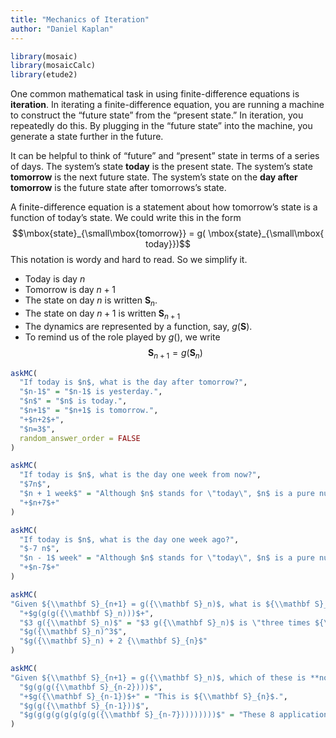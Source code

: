 ```yaml
---
title: "Mechanics of Iteration"
author: "Daniel Kaplan"
---
```


```r
library(mosaic)
library(mosaicCalc)
library(etude2)
```

One common mathematical task in using finite-difference equations is **iteration**. In iterating a finite-difference equation, you are running a machine to construct the "future state" from the "present state." In iteration, you repeatedly do this. By plugging in the "future state" into the machine, you generate a state further in the future. 

It can be helpful to think of "future" and "present" state in terms of a series of days. The system's state **today** is the present state. The system's state **tomorrow** is the next future state.  The system's state on the **day after tomorrow** is the future state after tomorrows's state. 

A finite-difference equation is a statement about how tomorrow's state is a function of today's state. We could write this in the form
$$\mbox{state}_{\small\mbox{tomorrow}} = g( \mbox{state}_{\small\mbox{ today}})$$
This notation is wordy and hard to read. So we simplify it. 

- Today is day $n$
- Tomorrow is day $n+1$
- The state on day $n$ is written $\mathbf S_n$. 
- The state on day $n+1$ is written $\mathbf S_{n+1}$
- The dynamics are represented by a function, say, $g({\mathbf S})$.
- To remind us of the role played by $g()$, we write $${\mathbf S}_{n+1} = g({\mathbf S}_n)$$

```r
askMC(
  "If today is $n$, what is the day after tomorrow?",
  "$n-1$" = "$n-1$ is yesterday.",
  "$n$" = "$n$ is today.",
  "$n+1$" = "$n+1$ is tomorrow.",
  "+$n+2$+",
  "$n=3$",
  random_answer_order = FALSE
)
```

```r
askMC(
  "If today is $n$, what is the day one week from now?",
  "$7n$",
  "$n + 1 week$" = "Although $n$ stands for \"today\", $n$ is a pure number.",
  "+$n+7$+"
)
```

```r
askMC(
  "If today is $n$, what is the day one week ago?",
  "$-7 n$",
  "$n - 1$ week" = "Although $n$ stands for \"today\", $n$ is a pure number.",
  "+$n-7$+"
)
```

```r
askMC(
"Given ${\\mathbf S}_{n+1} = g({\\mathbf S}_n)$, what is ${\\mathbf S}_{n+3}$ ?",
  "+$g(g(g({\\mathbf S}_n)))$+",
  "$3 g({\\mathbf S}_n)$" = "$3 g({\\mathbf S}_n)$ is \"three times ${\\mathbf S}_{n+1}$\", not ${\\mathbf S}_{n+3}$.",
  "$g({\\mathbf S}_n)^3$",
  "$g({\\mathbf S}_n) + 2 {\\mathbf S}_{n}$"
)
```

```r
askMC(
"Given ${\\mathbf S}_{n+1} = g({\\mathbf S}_n)$, which of these is **not** ${\\mathbf S}_{n+1}$ ?",
  "$g(g(g({\\mathbf S}_{n-2})))$",
  "+$g({\\mathbf S}_{n-1})$+" = "This is ${\\mathbf S}_{n}$.",
  "$g(g({\\mathbf S}_{n-1}))$",
  "$g(g(g(g(g(g(g(g({\\mathbf S}_{n-7}))))))))$" = "These 8 applications of $g()$ will take ${\\mathbf S}_{n-7}$ up to ${\\mathbf S}_{n+1}$"
)
```

